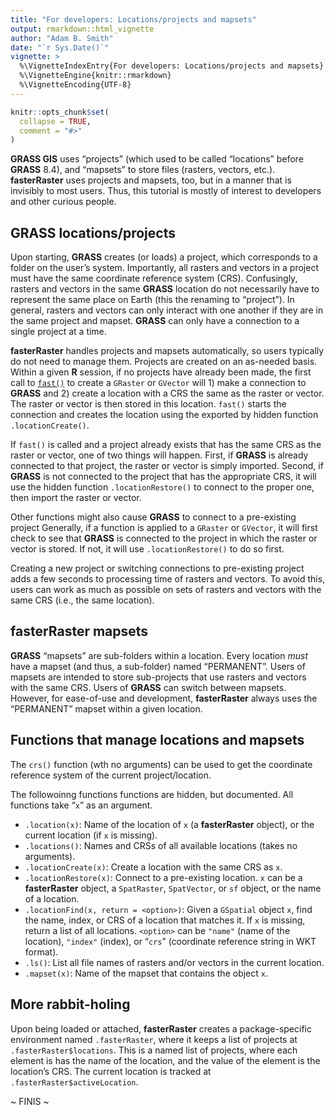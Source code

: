 ```yaml
---
title: "For developers: Locations/projects and mapsets"
output: rmarkdown::html_vignette
author: "Adam B. Smith"
date: "`r Sys.Date()`"
vignette: >
  %\VignetteIndexEntry{For developers: Locations/projects and mapsets}
  %\VignetteEngine{knitr::rmarkdown}
  %\VignetteEncoding{UTF-8}
---
```


```r
knitr::opts_chunk$set(
  collapse = TRUE,
  comment = "#>"
)
```

**GRASS GIS** uses "projects" (which used to be called "locations" before **GRASS** 8.4), and "mapsets" to store files (rasters, vectors, etc.). **fasterRaster** uses projects and mapsets, too, but in a manner that is invisibly to most users. Thus, this tutorial is mostly of interest to developers and other curious people.

## **GRASS** locations/projects
Upon starting, **GRASS** creates (or loads) a project, which corresponds to a folder on the user's system. Importantly, all rasters and vectors in a project must have the same coordinate reference system (CRS). Confusingly, rasters and vectors in the same **GRASS** location do not necessarily have to represent the same place on Earth (this the renaming to "project"). In general, rasters and vectors can only interact with one another if they are in the same project and mapset.  **GRASS** can only have a connection to a single project at a time.

**fasterRaster** handles projects and mapsets automatically, so users typically do not need to manage them. Projects are created on an as-needed basis. Within a given **R** session, if no projects have already been made, the first call to [`fast()`](https://adamlilith.github.io/fasterRaster/reference/fast.html) to create a `GRaster` or `GVector` will 1) make a connection to **GRASS** and 2) create a location with a CRS the same as the raster or vector. The raster or vector is then stored in this location. `fast()` starts the connection and creates the location using the exported by hidden function `.locationCreate()`.

If `fast()` is called and a project already exists that has the same CRS as the raster or vector, one of two things will happen. First, if **GRASS** is already connected to that project, the raster or vector is simply imported. Second, if **GRASS** is not connected to the project that has the appropriate CRS, it will use the hidden function `.locationRestore()` to connect to the proper one, then import the raster or vector.

Other functions might also cause **GRASS** to connect to a pre-existing project Generally, if a function is applied to a `GRaster` or `GVector`, it will first check to see that **GRASS** is connected to the project in which the raster or vector is stored. If not, it will use `.locationRestore()` to do so first.

Creating a new project or switching connections to pre-existing project adds a few seconds to processing time of rasters and vectors. To avoid this, users can work as much as possible on sets of rasters and vectors with the same CRS (i.e., the same location).

## **fasterRaster** mapsets

**GRASS** "mapsets" are sub-folders within a location. Every location *must* have a mapset (and thus, a sub-folder) named "PERMANENT". Users of mapsets are intended to store sub-projects that use rasters and vectors with the same CRS. Users of **GRASS** can switch between mapsets. However, for ease-of-use and development, **fasterRaster** always uses the "PERMANENT" mapset within a given location.

## Functions that manage locations and mapsets

The `crs()` function (wth no arguments) can be used to get the coordinate reference system of the current project/location.

The followoinng functions functions are hidden, but documented. All functions take "`x`" as an argument.

* `.location(x)`: Name of the location of `x` (a **fasterRaster** object), or the current location (if `x` is missing).
* `.locations()`: Names and CRSs of all available locations (takes no arguments).
* `.locationCreate(x)`: Create a location with the same CRS as `x`.
* `.locationRestore(x)`: Connect to a pre-existing location. `x` can be a **fasterRaster** object, a `SpatRaster`, `SpatVector`, or `sf` object, or the name of a location.
* `.locationFind(x, return = <option>)`: Given a `GSpatial` object `x`, find the name, index, or CRS of a location that matches it. If `x` is missing, return a list of all locations. `<option>` can be `"name"` (name of the location), `"index"` (index), or "`crs`" (coordinate reference string in WKT format).
* `.ls()`: List all file names of rasters and/or vectors in the current location.
* `.mapset(x)`: Name of the mapset that contains the object `x`.

## More rabbit-holing

Upon being loaded or attached, **fasterRaster** creates a package-specific environment named `.fasterRaster`, where it keeps a list of projects at `.fasterRaster$locations`. This is a named list of projects, where each element is has the name of the location, and the value of the element is the location's CRS. The current location is tracked at `.fasterRaster$activeLocation`.


~ FINIS ~

